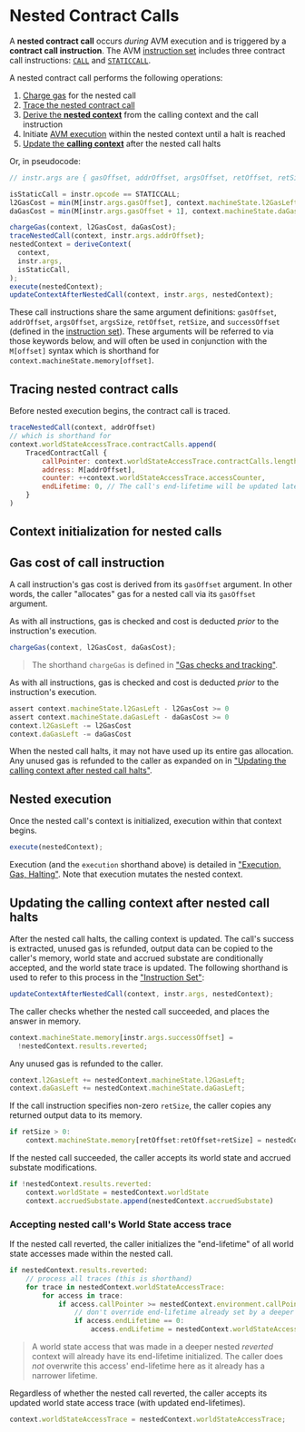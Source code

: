 # Nested Contract Calls

A **nested contract call** occurs _during_ AVM execution and is triggered by a **contract call instruction**. The AVM [instruction set](./instruction-set) includes three contract call instructions: [`CALL`](./instruction-set#isa-section-call) and [`STATICCALL`](./instruction-set#isa-section-staticcall).

A nested contract call performs the following operations:

1. [Charge gas](#gas-cost-of-call-instruction) for the nested call
1. [Trace the nested contract call](#tracing-nested-contract-calls)
1. [Derive the **nested context**](#context-initialization-for-nested-calls) from the calling context and the call instruction
1. Initiate [AVM execution](./execution) within the nested context until a halt is reached
1. [Update the **calling context**](#updating-the-calling-context-after-nested-call-halts) after the nested call halts

Or, in pseudocode:

```jsx
// instr.args are { gasOffset, addrOffset, argsOffset, retOffset, retSize }

isStaticCall = instr.opcode == STATICCALL;
l2GasCost = min(M[instr.args.gasOffset], context.machineState.l2GasLeft);
daGasCost = min(M[instr.args.gasOffset + 1], context.machineState.daGasLeft);

chargeGas(context, l2GasCost, daGasCost);
traceNestedCall(context, instr.args.addrOffset);
nestedContext = deriveContext(
  context,
  instr.args,
  isStaticCall,
);
execute(nestedContext);
updateContextAfterNestedCall(context, instr.args, nestedContext);
```

These call instructions share the same argument definitions: `gasOffset`, `addrOffset`, `argsOffset`, `argsSize`, `retOffset`, `retSize`, and `successOffset` (defined in the [instruction set](./instruction-set)). These arguments will be referred to via those keywords below, and will often be used in conjunction with the `M[offset]` syntax which is shorthand for `context.machineState.memory[offset]`.

## Tracing nested contract calls

Before nested execution begins, the contract call is traced.

```jsx
traceNestedCall(context, addrOffset)
// which is shorthand for
context.worldStateAccessTrace.contractCalls.append(
    TracedContractCall {
        callPointer: context.worldStateAccessTrace.contractCalls.length + 1,
        address: M[addrOffset],
        counter: ++context.worldStateAccessTrace.accessCounter,
        endLifetime: 0, // The call's end-lifetime will be updated later if it or its caller reverts
    }
)
```

## Context initialization for nested calls


<NestedContext />

## Gas cost of call instruction

A call instruction's gas cost is derived from its `gasOffset` argument. In other words, the caller "allocates" gas for a nested call via its `gasOffset` argument.

As with all instructions, gas is checked and cost is deducted _prior_ to the instruction's execution.

```jsx
chargeGas(context, l2GasCost, daGasCost);
```

> The shorthand `chargeGas` is defined in ["Gas checks and tracking"](./execution#gas-checks-and-tracking).

As with all instructions, gas is checked and cost is deducted _prior_ to the instruction's execution.

```jsx
assert context.machineState.l2GasLeft - l2GasCost >= 0
assert context.machineState.daGasLeft - daGasCost >= 0
context.l2GasLeft -= l2GasCost
context.daGasLeft -= daGasCost
```

When the nested call halts, it may not have used up its entire gas allocation. Any unused gas is refunded to the caller as expanded on in ["Updating the calling context after nested call halts"](#updating-the-calling-context-after-nested-call-halts).

## Nested execution

Once the nested call's context is initialized, execution within that context begins.

```jsx
execute(nestedContext);
```

Execution (and the `execution` shorthand above) is detailed in ["Execution, Gas, Halting"](./execution). Note that execution mutates the nested context.

## Updating the calling context after nested call halts

After the nested call halts, the calling context is updated. The call's success is extracted, unused gas is refunded, output data can be copied to the caller's memory, world state and accrued substate are conditionally accepted, and the world state trace is updated. The following shorthand is used to refer to this process in the ["Instruction Set"](./instruction-set):

```jsx
updateContextAfterNestedCall(context, instr.args, nestedContext);
```

The caller checks whether the nested call succeeded, and places the answer in memory.

```jsx
context.machineState.memory[instr.args.successOffset] =
  !nestedContext.results.reverted;
```

Any unused gas is refunded to the caller.

```jsx
context.l2GasLeft += nestedContext.machineState.l2GasLeft;
context.daGasLeft += nestedContext.machineState.daGasLeft;
```

If the call instruction specifies non-zero `retSize`, the caller copies any returned output data to its memory.

```jsx
if retSize > 0:
    context.machineState.memory[retOffset:retOffset+retSize] = nestedContext.results.output
```

If the nested call succeeded, the caller accepts its world state and accrued substate modifications.

```jsx
if !nestedContext.results.reverted:
    context.worldState = nestedContext.worldState
    context.accruedSubstate.append(nestedContext.accruedSubstate)
```

### Accepting nested call's World State access trace

If the nested call reverted, the caller initializes the "end-lifetime" of all world state accesses made within the nested call.

```jsx
if nestedContext.results.reverted:
    // process all traces (this is shorthand)
    for trace in nestedContext.worldStateAccessTrace:
        for access in trace:
            if access.callPointer >= nestedContext.environment.callPointer:
                // don't override end-lifetime already set by a deeper nested call
                if access.endLifetime == 0:
                    access.endLifetime = nestedContext.worldStateAccessTrace.accessCounter
```

> A world state access that was made in a deeper nested _reverted_ context will already have its end-lifetime initialized. The caller does _not_ overwrite this access' end-lifetime here as it already has a narrower lifetime.

Regardless of whether the nested call reverted, the caller accepts its updated world state access trace (with updated end-lifetimes).

```jsx
context.worldStateAccessTrace = nestedContext.worldStateAccessTrace;
```
